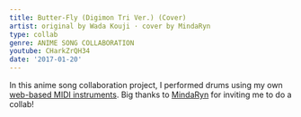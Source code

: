 ```yaml
---
title: Butter-Fly (Digimon Tri Ver.) (Cover)
artist: original by Wada Kouji · cover by MindaRyn
type: collab
genre: ANIME SONG COLLABORATION
youtube: CHarkZrQH34
date: '2017-01-20'
---
```


In this anime song collaboration project,
I performed drums using my own [web-based MIDI instruments](https://github.com/dtinth/midi-instruments).
Big thanks to [MindaRyn](https://www.youtube.com/channel/UCI3GAvwaZwf1abbeREza8eA) for inviting me to do a collab!
